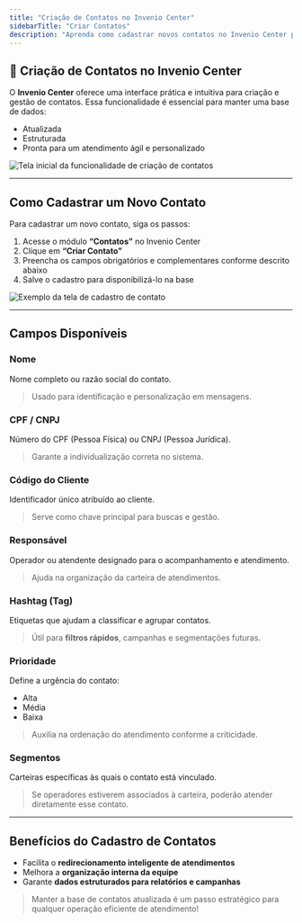 ```yaml
---
title: "Criação de Contatos no Invenio Center"
sidebarTitle: "Criar Contatos"
description: "Aprenda como cadastrar novos contatos no Invenio Center para manter sua base de dados organizada e eficiente."
---
```


## 👥 Criação de Contatos no Invenio Center

O **Invenio Center** oferece uma interface prática e intuitiva para criação e gestão de contatos. Essa funcionalidade é essencial para manter uma base de dados:

- Atualizada  
- Estruturada  
- Pronta para um atendimento ágil e personalizado

![Tela inicial da funcionalidade de criação de contatos](https://robbublob.blob.core.windows.net/docs/contato.png)

---

##  Como Cadastrar um Novo Contato

Para cadastrar um novo contato, siga os passos:

1. Acesse o módulo **“Contatos”** no Invenio Center  
2. Clique em **“Criar Contato”**  
3. Preencha os campos obrigatórios e complementares conforme descrito abaixo  
4. Salve o cadastro para disponibilizá-lo na base

![Exemplo da tela de cadastro de contato](https://robbublob.blob.core.windows.net/docs/addcontato.png)

---

##  Campos Disponíveis

###  **Nome**  
Nome completo ou razão social do contato.  
> Usado para identificação e personalização em mensagens.

###  **CPF / CNPJ**  
Número do CPF (Pessoa Física) ou CNPJ (Pessoa Jurídica).  
> Garante a individualização correta no sistema.

###  **Código do Cliente**  
Identificador único atribuído ao cliente.  
> Serve como chave principal para buscas e gestão.

###  **Responsável**  
Operador ou atendente designado para o acompanhamento e atendimento.  
> Ajuda na organização da carteira de atendimentos.

###  **Hashtag (Tag)**  
Etiquetas que ajudam a classificar e agrupar contatos.  
> Útil para **filtros rápidos**, campanhas e segmentações futuras.

###  **Prioridade**  
Define a urgência do contato:
- Alta
- Média
- Baixa

> Auxilia na ordenação do atendimento conforme a criticidade.

###  **Segmentos**  
Carteiras específicas às quais o contato está vinculado.  
> Se operadores estiverem associados à carteira, poderão atender diretamente esse contato.

---

##  Benefícios do Cadastro de Contatos

- Facilita o **redirecionamento inteligente de atendimentos**
- Melhora a **organização interna da equipe**
- Garante **dados estruturados para relatórios e campanhas**

>  Manter a base de contatos atualizada é um passo estratégico para qualquer operação eficiente de atendimento!

